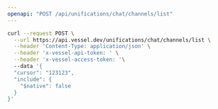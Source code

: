 ```yaml
---
openapi: "POST /api/unifications/chat/channels/list"
---
```


<RequestExample>

```bash Request
curl --request POST \
  --url https://api.vessel.dev/unifications/chat/channels/list \
  --header 'Content-Type: application/json' \
  --header 'x-vessel-api-token: ' \
  --header 'x-vessel-access-token: '\ 
  --data '{
  "cursor": "123123",
  "include": {
    "$native": false
  }
}'
```

</RequestExample>


      